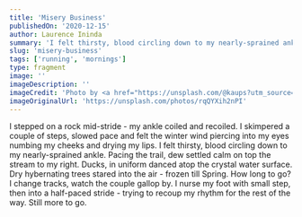 ```yaml
---
title: 'Misery Business'
publishedOn: '2020-12-15'
author: Laurence Ininda
summary: 'I felt thirsty, blood circling down to my nearly-sprained ankle. Pacing the trail, dew settled calm on top the stream to my right.'
slug: 'misery-business'
tags: ['running', 'mornings']
type: fragment
image: ''
imageDescription: ''
imageCredit: 'Photo by <a href="https://unsplash.com/@kaups?utm_source=unsplash&utm_medium=referral&utm_content=creditCopyText">Kaupo Kalda</a> on <a href="https://unsplash.com/s/photos/peaceful?utm_source=unsplash&utm_medium=referral&utm_content=creditCopyText">Unsplash</a>'
imageOriginalUrl: 'https://unsplash.com/photos/rqQYXih2nPI'
---
```


I stepped on a rock mid-stride - my ankle coiled and recoiled. I skimpered a couple of steps, slowed pace and felt the winter wind piercing into my eyes numbing my cheeks and drying my lips. I felt thirsty, blood circling down to my nearly-sprained ankle. Pacing the trail, dew settled calm on top the stream to my right. Ducks, in uniform danced atop the crystal water surface. Dry hybernating trees stared into the air - frozen till Spring. How long to go? I change tracks, watch the couple gallop by. I nurse my foot with small step, then into a half-paced stride - trying to recoup my rhythm for the rest of the way. Still more to go.